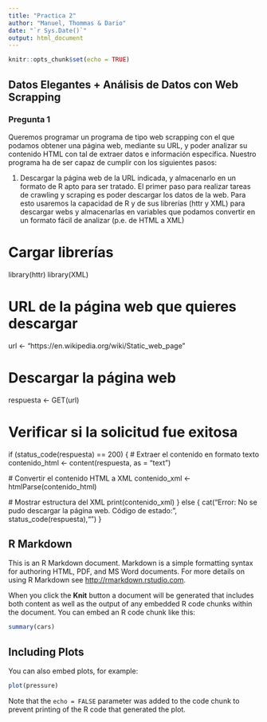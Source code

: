 ```yaml
---
title: "Practica 2"
author: "Manuel, Thommas & Dario"
date: "`r Sys.Date()`"
output: html_document
---
```


```r
knitr::opts_chunk$set(echo = TRUE)
```

## Datos Elegantes + Análisis de Datos con Web Scrapping 

### Pregunta 1
Queremos programar un programa de tipo web scrapping con el que podamos obtener
una página web, mediante su URL, y poder analizar su contenido HTML con tal de extraer
datos e información específica.
Nuestro programa ha de ser capaz de cumplir con los siguientes pasos:

1. Descargar la página web de la URL indicada, y almacenarlo en un formato de R
apto para ser tratado.
El primer paso para realizar tareas de crawling y scraping es poder descargar los
datos de la web. Para esto usaremos la capacidad de R y de sus librerías (httr y
XML) para descargar webs y almacenarlas en variables que podamos convertir
en un formato fácil de analizar (p.e. de HTML a XML)



# Cargar librerías
library(httr)
library(XML)

# URL de la página web que quieres descargar
url <- "https://en.wikipedia.org/wiki/Static_web_page"

# Descargar la página web
respuesta <- GET(url)

# Verificar si la solicitud fue exitosa
if (status_code(respuesta) == 200) {
  # Extraer el contenido en formato texto
  contenido_html <- content(respuesta, as = "text")
  
  # Convertir el contenido HTML a XML
  contenido_xml <- htmlParse(contenido_html)
  
  # Mostrar estructura del XML
  print(contenido_xml)
} else {
  cat("Error: No se pudo descargar la página web. Código de estado:", status_code(respuesta),"\n")
}





















## R Markdown

This is an R Markdown document. Markdown is a simple formatting syntax for authoring HTML, PDF, and MS Word documents. For more details on using R Markdown see <http://rmarkdown.rstudio.com>.

When you click the **Knit** button a document will be generated that includes both content as well as the output of any embedded R code chunks within the document. You can embed an R code chunk like this:

```r
summary(cars)
```

## Including Plots

You can also embed plots, for example:

```r
plot(pressure)
```

Note that the `echo = FALSE` parameter was added to the code chunk to prevent printing of the R code that generated the plot.
